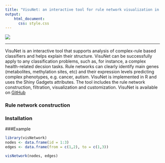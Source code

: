 ```yaml
---
title: "VisuNet: an interactive tool for rule network visualization in R"
output:
    html_document:
      css: style.css
---
```


![](VisuNet_logo.png)

***

VisuNet is an interactive tool that supports analysis of complex-rule based classifiers and helps explain their structure. VisuNet can be successfully apply to any classification problems, such as, for instance, a complex health-related decsion tasks. Rule networks can clearly identify main genes (metabolites, methylation sites, etc) and their expression levels predicting complex phenotypes, e.g. cancer, autism. VisuNet is implemented in R and uses the Shiny Gadgets attributes. The tool includes the rule network construction, filtration, visualization and customization. VisuNet is available on  [GitHub](https://github.com/komorowskilab/VisuNet.git)

### Rule network construction

### Installation



###Example

```r
library(visNetwork)
nodes <- data.frame(id = 1:3)
edges <- data.frame(from = c(1,2), to = c(1,3))

visNetwork(nodes, edges)
```


